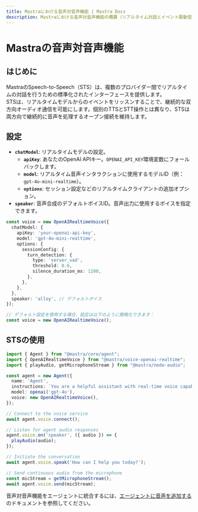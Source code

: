 ```yaml
---
title: Mastraにおける音声対音声機能 | Mastra Docs
description: Mastraにおける音声対音声機能の概要（リアルタイム対話とイベント駆動型アーキテクチャを含む）。
---
```


# Mastraの音声対音声機能

## はじめに

MastraのSpeech-to-Speech（STS）は、複数のプロバイダー間でリアルタイムの対話を行うための標準化されたインターフェースを提供します。  
STSは、リアルタイムモデルからのイベントをリッスンすることで、継続的な双方向オーディオ通信を可能にします。個別のTTSとSTT操作とは異なり、STSは両方向で継続的に音声を処理するオープン接続を維持します。

## 設定

- **`chatModel`**: リアルタイムモデルの設定。
  - **`apiKey`**: あなたのOpenAI APIキー。`OPENAI_API_KEY`環境変数にフォールバックします。
  - **`model`**: リアルタイム音声インタラクションに使用するモデルID（例：`gpt-4o-mini-realtime`）。
  - **`options`**: セッション設定などのリアルタイムクライアントの追加オプション。
- **`speaker`**: 音声合成のデフォルトボイスID。音声出力に使用するボイスを指定できます。

```typescript
const voice = new OpenAIRealtimeVoice({
  chatModel: {
    apiKey: 'your-openai-api-key',
    model: 'gpt-4o-mini-realtime',
    options: {
      sessionConfig: {
        turn_detection: {
          type: 'server_vad',
          threshold: 0.6,
          silence_duration_ms: 1200,
        },
      },
    },
  },
  speaker: 'alloy', // デフォルトボイス
});

// デフォルト設定を使用する場合、設定は以下のように簡略化できます：
const voice = new OpenAIRealtimeVoice();
```

## STSの使用

```typescript
import { Agent } from "@mastra/core/agent";
import { OpenAIRealtimeVoice } from "@mastra/voice-openai-realtime";
import { playAudio, getMicrophoneStream } from "@mastra/node-audio";

const agent = new Agent({
  name: 'Agent',
  instructions: `You are a helpful assistant with real-time voice capabilities.`,
  model: openai('gpt-4o'),
  voice: new OpenAIRealtimeVoice(),
});

// Connect to the voice service
await agent.voice.connect();

// Listen for agent audio responses
agent.voice.on('speaker', ({ audio }) => {
  playAudio(audio);
});

// Initiate the conversation
await agent.voice.speak('How can I help you today?');

// Send continuous audio from the microphone
const micStream = getMicrophoneStream();
await agent.voice.send(micStream);
```

音声対音声機能をエージェントに統合するには、[エージェントに音声を追加する](../agents/adding-voice.mdx)のドキュメントを参照してください。